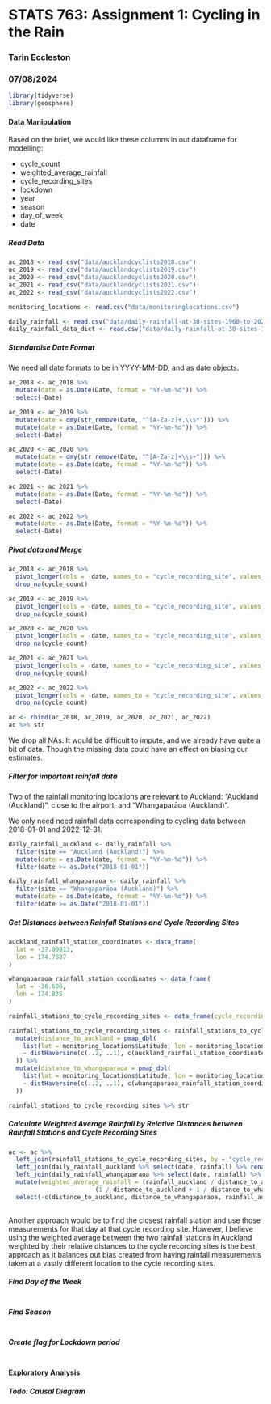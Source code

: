# STATS 763: Assignment 1: Cycling in the Rain
### Tarin Eccleston
### 07/08/2024

```r
library(tidyverse)
library(geosphere)
```

#### Data Manipulation

Based on the brief, we would like these columns in out dataframe for modelling:

- cycle_count
- weighted_average_rainfall
- cycle_recording_sites
- lockdown
- year
- season
- day_of_week
- date

##### Read Data

```r
ac_2018 <- read_csv("data/aucklandcyclists2018.csv")
ac_2019 <- read_csv("data/aucklandcyclists2019.csv")
ac_2020 <- read_csv("data/aucklandcyclists2020.csv")
ac_2021 <- read_csv("data/aucklandcyclists2021.csv")
ac_2022 <- read_csv("data/aucklandcyclists2022.csv")

monitoring_locations <- read.csv("data/monitoringlocations.csv")

daily_rainfall <- read.csv("data/daily-rainfall-at-30-sites-1960-to-2022.csv")
daily_rainfall_data_dict <- read.csv("data/daily-rainfall-at-30-sites-1960-to-2022-dictionary.csv")
```

##### Standardise Date Format

We need all date formats to be in YYYY-MM-DD, and as date objects.

```r
ac_2018 <- ac_2018 %>%
  mutate(date = as.Date(Date, format = "%Y-%m-%d")) %>%
  select(-Date)

ac_2019 <- ac_2019 %>%
  mutate(date = dmy(str_remove(Date, "^[A-Za-z]+,\\s*"))) %>%
  mutate(date = as.Date(Date, format = "%Y-%m-%d")) %>%
  select(-Date)

ac_2020 <- ac_2020 %>%
  mutate(date = dmy(str_remove(Date, "^[A-Za-z]+\\s+"))) %>%
  mutate(date = as.Date(date, format = "%Y-%m-%d")) %>%
  select(-Date)

ac_2021 <- ac_2021 %>%
  mutate(date = as.Date(Date, format = "%Y-%m-%d")) %>%
  select(-Date)

ac_2022 <- ac_2022 %>%
  mutate(date = as.Date(Date, format = "%Y-%m-%d")) %>%
  select(-Date)
```

##### Pivot data and Merge

```r
ac_2018 <- ac_2018 %>%
  pivot_longer(cols = -date, names_to = "cycle_recording_site", values_to = "cycle_count") %>%
  drop_na(cycle_count)

ac_2019 <- ac_2019 %>%
  pivot_longer(cols = -date, names_to = "cycle_recording_site", values_to = "cycle_count") %>%
  drop_na(cycle_count)

ac_2020 <- ac_2020 %>%
  pivot_longer(cols = -date, names_to = "cycle_recording_site", values_to = "cycle_count") %>%
  drop_na(cycle_count)

ac_2021 <- ac_2021 %>%
  pivot_longer(cols = -date, names_to = "cycle_recording_site", values_to = "cycle_count") %>%
  drop_na(cycle_count)

ac_2022 <- ac_2022 %>%
  pivot_longer(cols = -date, names_to = "cycle_recording_site", values_to = "cycle_count") %>%
  drop_na(cycle_count)

ac <- rbind(ac_2018, ac_2019, ac_2020, ac_2021, ac_2022)
ac %>% str
```

We drop all NAs. It would be difficult to impute, and we already have quite a bit of data. Though the missing data could have an effect on biasing our estimates.

##### Filter for important rainfall data

Two of the rainfall monitoring locations are relevant to Auckland: "Auckland (Auckland)", close to the airport, and "Whangaparāoa (Auckland)".

We only need need rainfall data corresponding to cycling data between 2018-01-01 and 2022-12-31.

```r
daily_rainfall_auckland <- daily_rainfall %>%
  filter(site == "Auckland (Auckland)") %>%
  mutate(date = as.Date(date, format = "%Y-%m-%d")) %>%
  filter(date >= as.Date("2018-01-01"))

daily_rainfall_whangaparaoa <- daily_rainfall %>%
  filter(site == "Whangaparāoa (Auckland)") %>%
  mutate(date = as.Date(date, format = "%Y-%m-%d")) %>%
  filter(date >= as.Date("2018-01-01"))
```

##### Get Distances between Rainfall Stations and Cycle Recording Sites

```r
auckland_rainfall_station_coordinates <- data_frame(
  lat = -37.00813,
  lon = 174.7887
)

whangaparaoa_rainfall_station_coordinates <- data_frame(
  lat = -36.606,
  lon = 174.835
)

rainfall_stations_to_cycle_recording_sites <- data_frame(cycle_recording_site = monitoring_locations$Location)

rainfall_stations_to_cycle_recording_sites <- rainfall_stations_to_cycle_recording_sites %>%
  mutate(distance_to_auckland = pmap_dbl(
    list(lat = monitoring_locations$Latitude, lon = monitoring_locations$Longitude),
    ~ distHaversine(c(..2, ..1), c(auckland_rainfall_station_coordinates$lon, auckland_rainfall_station_coordinates$lat))
  )) %>%
  mutate(distance_to_whangaparaoa = pmap_dbl(
    list(lat = monitoring_locations$Latitude, lon = monitoring_locations$Longitude),
    ~ distHaversine(c(..2, ..1), c(whangaparaoa_rainfall_station_coordinates$lon, whangaparaoa_rainfall_station_coordinates$lat))
  ))

rainfall_stations_to_cycle_recording_sites %>% str
```

##### Calculate Weighted Average Rainfall by Relative Distances between Rainfall Stations and Cycle Recording Sites

```r
ac <- ac %>%
  left_join(rainfall_stations_to_cycle_recording_sites, by = "cycle_recording_site") %>%
  left_join(daily_rainfall_auckland %>% select(date, rainfall) %>% rename(rainfall_auckland = rainfall), by = "date") %>%
  left_join(daily_rainfall_whangaparaoa %>% select(date, rainfall) %>% rename(rainfall_whangaparaoa = rainfall), by = "date") %>%
  mutate(weighted_average_rainfall = (rainfall_auckland / distance_to_auckland + rainfall_whangaparaoa / distance_to_whangaparaoa) /
                        (1 / distance_to_auckland + 1 / distance_to_whangaparaoa)) %>%
  select(-c(distance_to_auckland, distance_to_whangaparaoa, rainfall_auckland, rainfall_whangaparaoa))
  
```

Another approach would be to find the closest rainfall station and use those measurements for that day at that cycle recording site. However, I believe using the weighted average between the two rainfall stations in Auckland weighted by their relative distances to the cycle recording sites is the best approach as it balances out bias created from having rainfall measurements taken at a vastly different location to the cycle recording sites.

##### Find Day of the Week

```r

```

##### Find Season

```r

```


##### Create flag for Lockdown period

```r

```

#### Exploratory Analysis

##### Todo: Causal Diagram

```r

```

